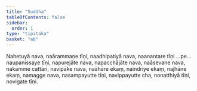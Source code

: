```yaml
---
title: "Suddha"
tableOfContents: false
sidebar:
  order: 1
type: "tipitaka"
basket: "ab"
---
```



<DynamicBreadcrumb />

<Division number="146">

<Paragraph number="4385">
Nahetuyā nava, naārammaṇe tīṇi, naadhipatiyā nava, naanantare tīṇi …pe…  naupanissaye tīṇi, napurejāte nava, napacchājāte nava, naāsevane nava, nakamme cattāri, navipāke nava, naāhāre ekaṃ, naindriye ekaṃ, najhāne ekaṃ, namagge nava, nasampayutte tīṇi, navippayutte cha, nonatthiyā tīṇi, novigate tīṇi.
</Paragraph>
</Division>